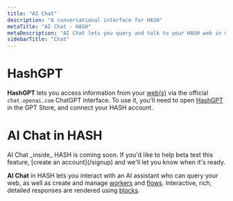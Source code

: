```yaml
---
title: "AI Chat"
description: "A conversational interface for HASH"
metaTitle: "AI Chat - HASH"
metaDescription: "AI Chat lets you query and talk to your HASH web in natural language"
sidebarTitle: "Chat"
---
```


# HashGPT<a id="#hashgpt" /><a id="#chatgpt" />

**HashGPT** lets you access information from your [web(s)](/guide/webs) via the official `chat.openai.com` ChatGPT interface. To use it, you'll need to open [HashGPT](https://chat.openai.com/g/g-i9t0QlD9c-hashgpt) in the GPT Store, and connect your HASH account.

# AI Chat in HASH

<Callout style="information" type="coming-soon">
  AI Chat _inside_ HASH is coming soon. If you'd like to help beta test this
  feature, [create an account](/signup) and we'll let you know when it's ready.
</Callout>

**AI Chat** in HASH lets you interact with an AI assistant who can query your web, as well as create and manage [workers](/guide/ai/workers) and [flows](/guide/flows). Interactive, rich, detailed responses are rendered using [blocks](/guide/pages/blocks).
